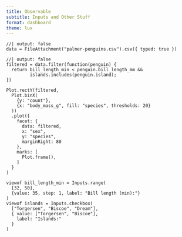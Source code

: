 ```yaml
---
title: Observable
subtitle: Inputs and Other Stuff
format: dashboard
theme: lux
---
```



```ojs
//| output: false
data = FileAttachment("palmer-penguins.csv").csv({ typed: true })
```


```ojs
//| output: false
filtered = data.filter(function(penguin) {
  return bill_length_min < penguin.bill_length_mm &&
         islands.includes(penguin.island);
})
```


:::{.card}

```ojs
Plot.rectY(filtered, 
  Plot.binX(
    {y: "count"}, 
    {x: "body_mass_g", fill: "species", thresholds: 20}
  ))
  .plot({
    facet: {
      data: filtered,
      x: "sex",
      y: "species",
      marginRight: 80
    },
    marks: [
      Plot.frame(),
    ]
  }
)
```

:::{.card-body .flow}
```ojs
viewof bill_length_min = Inputs.range(
  [32, 50], 
  {value: 35, step: 1, label: "Bill length (min):"}
)
viewof islands = Inputs.checkbox(
  ["Torgersen", "Biscoe", "Dream"], 
  { value: ["Torgersen", "Biscoe"], 
    label: "Islands:"
  }
)
```

:::


:::